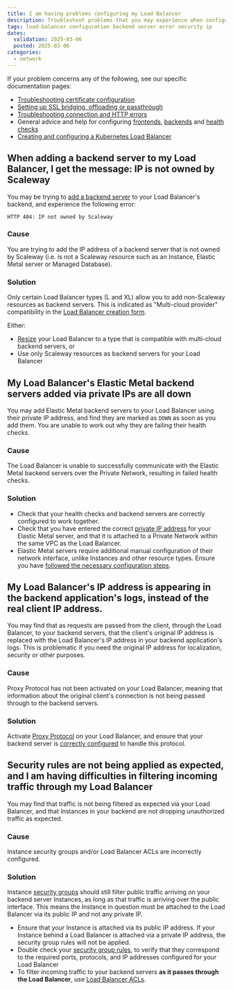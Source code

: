 ```yaml
---
title: I am having problems configuring my Load Balancer
description: Troubleshoot problems that you may experience when configuring your Load Balancer, such as adding backend servers, setting up Private Networks and dealing with security concerns.
tags: load-balancer configuration backend server error security ip
dates:
  validation: 2025-03-06
  posted: 2025-03-06
categories:
  - network
---
```


If your problem concerns any of the following, see our specific documentation pages:

- [Troubleshooting certificate configuration](/load-balancer/troubleshooting/certificates/)
- [Setting up SSL bridging, offloading or passthrough](/load-balancer/reference-content/ssl-bridging-offloading-passthrough/)
- [Troubleshooting connection and HTTP errors](/load-balancer/troubleshooting/http-connection-errors/)
- General advice and help for configuring [frontends](/load-balancer/reference-content/configuring-frontends/), [backends](/load-balancer/reference-content/configuring-backends/) and [health checks](/load-balancer/reference-content/configuring-health-checks/)
- [Creating and configuring a Kubernetes Load Balancer](/kubernetes/reference-content/kubernetes-load-balancer/)

## When adding a backend server to my Load Balancer, I get the message: IP is not owned by Scaleway

You may be trying to [add a backend server](/load-balancer/how-to/create-frontends-backends/#configuring-traffic-management) to your Load Balancer's backend, and experience the following error:

`HTTP 404: IP not owned by Scaleway`

### Cause

You are trying to add the IP address of a backend server that is not owned by Scaleway (i.e. is not a Scaleway resource such as an Instance, Elastic Metal server or Managed Database).

### Solution

Only certain Load Balancer types (L and XL) allow you to add non-Scaleway resources as backend servers. This is indicated as "Multi-cloud provider" compatibility in the [Load Balancer creation form](https://console.scaleway.com/load-balancer/lbs/create).

Either:

- [Resize](/load-balancer/how-to/resize-lb/) your Load Balancer to a type that is compatible with multi-cloud backend servers, or
- Use only Scaleway resources as backend servers for your Load Balancer

## My Load Balancer's Elastic Metal backend servers added via private IPs are all down

You may add Elastic Metal backend servers to your Load Balancer using their private IP address, and find they are marked as `DOWN` as soon as you add them. You are unable to work out why they are failing their health checks.

### Cause

The Load Balancer is unable to successfully communicate with the Elastic Metal backend servers over the Private Network, resulting in failed health checks.

### Solution

- Check that your health checks and backend servers are correctly configured to work together.
- Check that you have entered the correct [private IP address](/vpc/how-to/attach-resources-to-pn/#how-to-view-the-resources-ip-address) for your Elastic Metal server, and that it is attached to a Private Network within the same VPC as the Load Balancer.
- Elastic Metal servers require additional manual configuration of their network interface, unlike Instances and other resource types. Ensure you have [followed the necessary configuration steps](/elastic-metal/how-to/use-private-networks/#how-to-configure-the-network-interface-on-your-elastic-metal-server-for-private-networks).


## My Load Balancer's IP address is appearing in the backend application's logs, instead of the real client IP address.

You may find that as requests are passed from the client, through the Load Balancer, to your backend servers, that the client's original IP address is replaced with the Load Balancer's IP address in your backend application's logs. This is problematic if you need the original IP address for localization, security or other purposes.

### Cause

Proxy Protocol has not been activated on your Load Balancer, meaning that information about the original client's connection is not being passed through to the backend servers.

### Solution

Activate [Proxy Protocol](/load-balancer/reference-content/configuring-backends/#proxy-protocol) on your Load Balancer, and ensure that your backend server is [correctly configured](/tutorials/proxy-protocol-v2-load-balancer/) to handle this protocol.

## Security rules are not being applied as expected, and I am having difficulties in filtering incoming traffic through my Load Balancer 

You may find that traffic is not being filtered as expected via your Load Balancer, and that Instances in your backend are not dropping unauthorized traffic as expected.

### Cause

Instance security groups and/or Load Balancer ACLs are incorrectly configured.

### Solution

Instance [security groups](instances/how-to/use-security-groups/) should still filter public traffic arriving on your backend server Instances, as long as that traffic is arriving over the public interface. This means the Instance in question must be attached to the Load Balancer via its public IP and not any private IP.
- Ensure that your Instance is attached via its public IP address. If your Instance behind a Load Balancer is attached via a private IP address, the security group rules will not be applied.
- Double check your [security group rules](/instances/how-to/use-security-groups/#how-to-choose-security-group-settings), to verify that they correspond to the required ports, protocols, and IP addresses configured for your Load Balancer
- To filter incoming traffic to your backend servers **as it passes through the Load Balancer**, use [Load Balancer ACLs](/load-balancer/how-to/create-manage-acls/).
